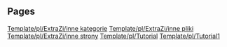 
== Pages ==
[[Template/pl/ExtraZi/inne kategorie]]
[[Template/pl/ExtraZi/inne pliki]]
[[Template/pl/ExtraZi/inne strony]]
[[Template/pl/Tutorial]]
[[Template/pl/Tutorial1]]
